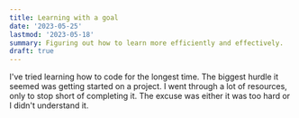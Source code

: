```yaml
---
title: Learning with a goal
date: '2023-05-25'
lastmod: '2023-05-18'
summary: Figuring out how to learn more efficiently and effectively.
draft: true
---
```


I've tried learning how to code for the longest time. The biggest hurdle it seemed was getting started on a project. I went through a lot of resources, only to stop short of completing it. The excuse was either it was too hard or I didn't understand it. 